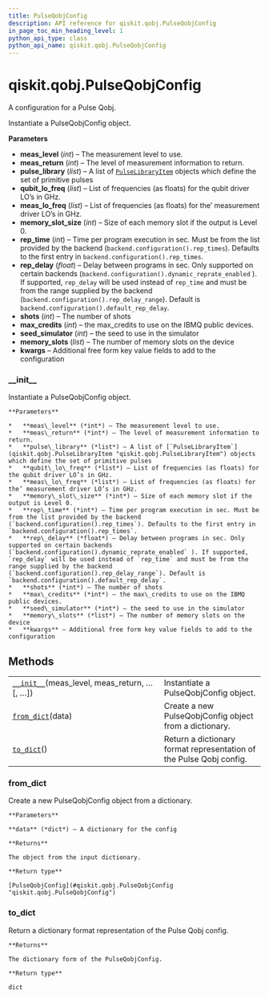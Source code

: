```yaml
---
title: PulseQobjConfig
description: API reference for qiskit.qobj.PulseQobjConfig
in_page_toc_min_heading_level: 1
python_api_type: class
python_api_name: qiskit.qobj.PulseQobjConfig
---
```


# qiskit.qobj.PulseQobjConfig

<Class id="qiskit.qobj.PulseQobjConfig" isDedicatedPage={true} github="https://github.com/qiskit/qiskit/tree/stable/0.18/qiskit/qobj/pulse_qobj.py" signature="PulseQobjConfig(meas_level, meas_return, pulse_library, qubit_lo_freq, meas_lo_freq, memory_slot_size=None, rep_time=None, rep_delay=None, shots=None, max_credits=None, seed_simulator=None, memory_slots=None, **kwargs)">
  A configuration for a Pulse Qobj.

  Instantiate a PulseQobjConfig object.

  **Parameters**

  *   **meas\_level** (*int*) – The measurement level to use.
  *   **meas\_return** (*int*) – The level of measurement information to return.
  *   **pulse\_library** (*list*) – A list of [`PulseLibraryItem`](qiskit.qobj.PulseLibraryItem "qiskit.qobj.PulseLibraryItem") objects which define the set of primitive pulses
  *   **qubit\_lo\_freq** (*list*) – List of frequencies (as floats) for the qubit driver LO’s in GHz.
  *   **meas\_lo\_freq** (*list*) – List of frequencies (as floats) for the’ measurement driver LO’s in GHz.
  *   **memory\_slot\_size** (*int*) – Size of each memory slot if the output is Level 0.
  *   **rep\_time** (*int*) – Time per program execution in sec. Must be from the list provided by the backend (`backend.configuration().rep_times`). Defaults to the first entry in `backend.configuration().rep_times`.
  *   **rep\_delay** (*float*) – Delay between programs in sec. Only supported on certain backends (`backend.configuration().dynamic_reprate_enabled` ). If supported, `rep_delay` will be used instead of `rep_time` and must be from the range supplied by the backend (`backend.configuration().rep_delay_range`). Default is `backend.configuration().default_rep_delay`.
  *   **shots** (*int*) – The number of shots
  *   **max\_credits** (*int*) – the max\_credits to use on the IBMQ public devices.
  *   **seed\_simulator** (*int*) – the seed to use in the simulator
  *   **memory\_slots** (*list*) – The number of memory slots on the device
  *   **kwargs** – Additional free form key value fields to add to the configuration

  ### \_\_init\_\_

  <Function id="qiskit.qobj.PulseQobjConfig.__init__" name="__init__" signature="__init__(meas_level, meas_return, pulse_library, qubit_lo_freq, meas_lo_freq, memory_slot_size=None, rep_time=None, rep_delay=None, shots=None, max_credits=None, seed_simulator=None, memory_slots=None, **kwargs)">
    Instantiate a PulseQobjConfig object.

    **Parameters**

    *   **meas\_level** (*int*) – The measurement level to use.
    *   **meas\_return** (*int*) – The level of measurement information to return.
    *   **pulse\_library** (*list*) – A list of [`PulseLibraryItem`](qiskit.qobj.PulseLibraryItem "qiskit.qobj.PulseLibraryItem") objects which define the set of primitive pulses
    *   **qubit\_lo\_freq** (*list*) – List of frequencies (as floats) for the qubit driver LO’s in GHz.
    *   **meas\_lo\_freq** (*list*) – List of frequencies (as floats) for the’ measurement driver LO’s in GHz.
    *   **memory\_slot\_size** (*int*) – Size of each memory slot if the output is Level 0.
    *   **rep\_time** (*int*) – Time per program execution in sec. Must be from the list provided by the backend (`backend.configuration().rep_times`). Defaults to the first entry in `backend.configuration().rep_times`.
    *   **rep\_delay** (*float*) – Delay between programs in sec. Only supported on certain backends (`backend.configuration().dynamic_reprate_enabled` ). If supported, `rep_delay` will be used instead of `rep_time` and must be from the range supplied by the backend (`backend.configuration().rep_delay_range`). Default is `backend.configuration().default_rep_delay`.
    *   **shots** (*int*) – The number of shots
    *   **max\_credits** (*int*) – the max\_credits to use on the IBMQ public devices.
    *   **seed\_simulator** (*int*) – the seed to use in the simulator
    *   **memory\_slots** (*list*) – The number of memory slots on the device
    *   **kwargs** – Additional free form key value fields to add to the configuration
  </Function>

  ## Methods

  |                                                                                                                                |                                                                     |
  | ------------------------------------------------------------------------------------------------------------------------------ | ------------------------------------------------------------------- |
  | [`__init__`](#qiskit.qobj.PulseQobjConfig.__init__ "qiskit.qobj.PulseQobjConfig.__init__")(meas\_level, meas\_return, …\[, …]) | Instantiate a PulseQobjConfig object.                               |
  | [`from_dict`](#qiskit.qobj.PulseQobjConfig.from_dict "qiskit.qobj.PulseQobjConfig.from_dict")(data)                            | Create a new PulseQobjConfig object from a dictionary.              |
  | [`to_dict`](#qiskit.qobj.PulseQobjConfig.to_dict "qiskit.qobj.PulseQobjConfig.to_dict")()                                      | Return a dictionary format representation of the Pulse Qobj config. |

  ### from\_dict

  <Function id="qiskit.qobj.PulseQobjConfig.from_dict" name="from_dict" signature="classmethod from_dict(data)">
    Create a new PulseQobjConfig object from a dictionary.

    **Parameters**

    **data** (*dict*) – A dictionary for the config

    **Returns**

    The object from the input dictionary.

    **Return type**

    [PulseQobjConfig](#qiskit.qobj.PulseQobjConfig "qiskit.qobj.PulseQobjConfig")
  </Function>

  ### to\_dict

  <Function id="qiskit.qobj.PulseQobjConfig.to_dict" name="to_dict" signature="to_dict()">
    Return a dictionary format representation of the Pulse Qobj config.

    **Returns**

    The dictionary form of the PulseQobjConfig.

    **Return type**

    dict
  </Function>
</Class>


